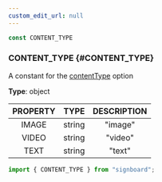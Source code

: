 ```yaml
---
custom_edit_url: null
---
```


```ts
const CONTENT_TYPE
```

### CONTENT_TYPE {#CONTENT_TYPE}

<div className="bulma-tags">

</div>

A constant for the [contentType](SignBoard#contentType) option

**Type**: object

|PROPERTY|TYPE|DESCRIPTION|
|:---:|:---:|:---:|
|IMAGE|string|"image"|
|VIDEO|string|"video"|
|TEXT|string|"text"|

```ts
import { CONTENT_TYPE } from "signboard";
```

